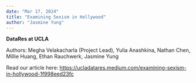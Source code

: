 ```yaml
---
date: "Mar 17, 2024"
title: "Examining Sexism in Hollywood"
author: "Jasmine Yung"
---
```


**DataRes at UCLA**

Authors: Megha Velakacharla (Project Lead), Yulia Anashkina, Nathan Chen, Millie Huang, Ethan Rauchwerk, Jasmine Yung

Read our article here:  [https://ucladatares.medium.com/examining-sexism-in-hollywood-1f998eed23fc](https://ucladatares.medium.com/examining-sexism-in-hollywood-1f998eed23fc)